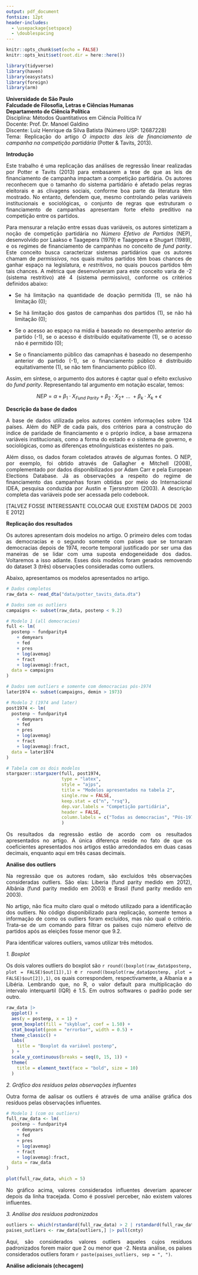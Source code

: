 ```yaml
---
output: pdf_document
fontsize: 12pt
header-includes:
  - \usepackage{setspace}
  - \doublespacing
---
```


```r
knitr::opts_chunk$set(echo = FALSE)
knitr::opts_knit$set(root.dir = here::here())
```

::: {style="text-align: justify"}
```r
library(tidyverse)
library(haven)
library(easystats)
library(foreign)
library(arm)
```

**Universidade de São Paulo**\
**Falcudade de Filosofia, Letras e Ciências Humanas**\
**Departamento de Ciência Política**\
Disciplina: Métodos Quantitativos em Ciência Política IV\
Docente: Prof. Dr. Manoel Galdino\
Discente: Luiz Henrique da Silva Batista (Número USP: 12687228)\
Tema: Replicação do artigo *O impacto das leis de financiamento de campanha na competição partidária* (Potter & Tavits, 2013).

**Introdução**

Este trabalho é uma replicação das análises de regressão linear realizadas por Potter e Tavits (2013) para embasarem a tese de que as leis de financiamento de campanha impactam a competição partidária. Os autores reconhecem que o tamanho do sistema partidário é afetado pelas regras eleitorais e as clivagens sociais, conforme boa parte da literatura têm mostrado. No entanto, defendem que, mesmo controlando pelas variáveis institucionais e sociológicas, o conjunto de regras que estruturam o financiamento de campanhas apresentam forte efeito preditivo na competição entre os partidos.

Para mensurar a relação entre essas duas variáveis, os autores sintetizam a noção de competição partidária no *Número Efetivo de Partidos* (NEP), desenvolvido por Laakso e Taagepera (1979) e Taagepera e Shugart (1989), e os regimes de financiamento de campanhas no conceito de *fund parity*. Este conceito busca caracterizar sistemas partidários que os autores chamam de *permissivos*, nos quais muitos partidos têm boas chances de ganhar espaço na legislatura, e *restritivos*, no quais poucos partidos têm tais chances. A métrica que desenvolveram para este conceito varia de -2 (sistema restritivo) até 4 (sistema permissivo), conforme os critérios definidos abaixo:

-   Se há limitação na quantidade de doação permitida (1), se não há limitação (0);

-   Se há limitação dos gastos de campanhas dos partidos (1), se não há limitação (0);

-   Se o acesso ao espaço na mídia é baseado no desempenho anterior do partido (-1), se o acesso é distribuído equitativamente (1), se o acesso não é permitido (0);

-   Se o financiamento público das camapnhas é baseado no desempenho anterior do partido (-1), se o financiamento público é distribuído equitativamente (1), se não tem financiamento público (0).

Assim, em síntese, o argumento dos autores é captar qual o efeito exclusivo do *fund parity*. Representando tal argumento em notação escalar, temos:

$$
NEP = \alpha + \beta_1 \cdot X_{Fund\ Parity} + \beta_2 \cdot X_2 +\ ...\ + \beta_k \cdot X_k + \epsilon
$$

**Descrição da base de dados**

A base de dados utilizada pelos autores contém informações sobre 124 países. Além do NEP de cada país, dos critérios para a construção do índice de paridade de financiamento e o próprio índice, a base armazena variáveis institucionais, como a forma do estado e o sistema de governo, e sociológicas, como as diferenças etnolinguísticas existentes no país.

Além disso, os dados foram coletados através de algumas fontes. O NEP, por exemplo, foi obtido através de Gallagher e Mitchell (2008), complementado por dados disponibilizados por Adam Carr e pela European Elections Database. Já as observações a respeito do regime de financiamento das campanhas foram obtidas por meio do Internacional IDEA, pesquisa conduzida por Austin e Tjersnstrom (2003). A descrição completa das variáveis pode ser acessada pelo codebook.

[TALVEZ FOSSE INTERESSANTE COLOCAR QUE EXISTEM DADOS DE 2003 E 2012]

**Replicação dos resultados**

Os autores apresentam dois modelos no artigo. O primeiro deles com todas as democracias e o segundo somente com países que se tornaram democracias depois de 1974, recorte temporal justificado por ser uma das maneiras de se lidar com uma suposta endogeneidade dos dados. Voltaremos a isso adiante. Esses dois modelos foram gerados removendo do dataset 3 (três) observações consideradas como outliers.

Abaixo, apresentamos os modelos apresentados no artigo.

```r
# Dados completos
raw_data <- read_dta("data/potter_tavits_data.dta")

# Dados sem os outliers
campaigns <- subset(raw_data, postenp < 9.2)

# Modelo 1 (all democracies)
full <- lm(
  postenp ~ fundparity4
    + demyears
    + fed
    + pres
    + log(avemag)
    + fract
    + log(avemag):fract,
  data = campaigns
)

# Dados sem outliers e somente com democracias pós-1974
later1974 <- subset(campaigns, demin > 1973)

# Modelo 2 (1974 and later)
post1974 <- lm(
  postenp ~ fundparity4
    + demyears
    + fed
    + pres
    + log(avemag)
    + fract
    + log(avemag):fract,
  data = later1974
)

# Tabela com os dois modelos
stargazer::stargazer(full, post1974, 
                     type = "latex",
                     style = "ajps",
                     title = "Modelos apresentados na tabela 2",
                     single.row = FALSE,
                     keep.stat = c("n", "rsq"),
                     dep.var.labels = "Competição partidária",
                     header = FALSE,
                     column.labels = c("Todas as democracias", "Pós-1974")
                     )
```

Os resultados da regressão estão de acordo com os resultados apresentados no artigo. A única diferença reside no fato de que os coeficientes apresentados nos artigos estão arredondados em duas casas decimais, enquanto aqui em três casas decimais.

**Análise dos outliers**

Na regressão que os autores rodam, são excluídos três observações consideradas outliers. São elas: Liberia (fund parity medido em 2012), Albânia (fund parity medido em 2003) e Brasil (fund parity medido em 2003).

No artigo, não fica muito claro qual o método utilizado para a identificação dos outliers. No código disponibilizado para replicação, somente temos a informação de como os outliers foram excluídos, mas não qual o critério. Trata-se de um comando para filtrar os países cujo número efeitvo de partidos após as eleições fosse menor que 9.2.

Para identificar valores outliers, vamos utilizar três métodos.

*1. Boxplot*

Os dois valores outliers do boxplot são `r round((boxplot(raw_data$postenp, plot = FALSE)$out[1]),1)` e `r round((boxplot(raw_data$postenp, plot = FALSE)$out[2]),1)`, os quais correspondem, respectivamente, a Albania e a Libéria. Lembrando que, no R, o valor default para multiplicação do intervalo interquartil (IQR) é 1.5. Em outros softwares o padrão pode ser outro.

```r
raw_data |> 
  ggplot() +
  aes(y = postenp, x = 1) +
  geom_boxplot(fill = "skyblue", coef = 1.50) +
  stat_boxplot(geom = "errorbar", width = 0.5) +
  theme_classic() +
  labs(
    title = "Boxplot da variável postenp",
  ) +
  scale_y_continuous(breaks = seq(0, 15, 1)) +
  theme(
    title = element_text(face = "bold", size = 10)
  )
```
*2. Gráfico dos resíduos pelas observações influentes*

Outra forma de aalisar os outliers é através de uma análise gráfica dos resíduos pelas observações influentes.
```r
# Modelo 1 (com os outliers)
full_raw_data <- lm(
  postenp ~ fundparity4
    + demyears
    + fed
    + pres
    + log(avemag)
    + fract
    + log(avemag):fract,
  data = raw_data
)

plot(full_raw_data, which = 5)
```
No gráfico acima, valores considerados influentes deveriam aparecer depois da linha tracejada. Como é possível perceber, não existem valores influentes.

*3. Análise dos resíduos padronizados*

```r
outliers <- which(rstandard(full_raw_data) > 2 | rstandard(full_raw_data) < - 2)
paises_outliers <- raw_data[outliers,] |> pull(cnty)
```
Aqui, são considerados valores outliers aqueles cujos resíduos padronizados forem maior que 2 ou menor que -2. Nesta análise, os países considerados outliers foram `r paste(paises_outliers, sep = ", ")`.


**Análise adicionais (checagem)**
:::
